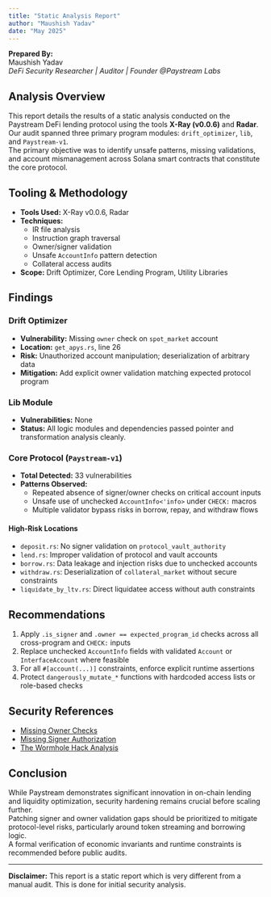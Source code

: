 ```yaml
---
title: "Static Analysis Report"
author: "Maushish Yadav"
date: "May 2025"
---
```



**Prepared By:**  
Maushish Yadav  
_DeFi Security Researcher | Auditor | Founder @Paystream Labs_  

## Analysis Overview

This report details the results of a static analysis conducted on the Paystream DeFi lending protocol using the tools **X-Ray (v0.0.6)** and **Radar**.  
Our audit spanned three primary program modules: `drift_optimizer`, `lib`, and `Paystream-v1`.  
The primary objective was to identify unsafe patterns, missing validations, and account mismanagement across Solana smart contracts that constitute the core protocol.

## Tooling & Methodology

- **Tools Used:** X-Ray v0.0.6, Radar  
- **Techniques:**  
  - IR file analysis  
  - Instruction graph traversal  
  - Owner/signer validation  
  - Unsafe `AccountInfo` pattern detection  
  - Collateral access audits  
- **Scope:** Drift Optimizer, Core Lending Program, Utility Libraries

## Findings

### Drift Optimizer

- **Vulnerability:** Missing `owner` check on `spot_market` account  
- **Location:** `get_apys.rs`, line 26  
- **Risk:** Unauthorized account manipulation; deserialization of arbitrary data  
- **Mitigation:** Add explicit owner validation matching expected protocol program

### Lib Module

- **Vulnerabilities:** None  
- **Status:** All logic modules and dependencies passed pointer and transformation analysis cleanly.

### Core Protocol (`Paystream-v1`)

- **Total Detected:** 33 vulnerabilities  
- **Patterns Observed:**  
  - Repeated absence of signer/owner checks on critical account inputs  
  - Unsafe use of unchecked `AccountInfo<'info>` under `CHECK:` macros  
  - Multiple validator bypass risks in borrow, repay, and withdraw flows  

#### High-Risk Locations

- `deposit.rs`: No signer validation on `protocol_vault_authority`  
- `lend.rs`: Improper validation of protocol and vault accounts  
- `borrow.rs`: Data leakage and injection risks due to unchecked accounts  
- `withdraw.rs`: Deserialization of `collateral_market` without secure constraints  
- `liquidate_by_ltv.rs`: Direct liquidatee access without auth constraints  

## Recommendations

1. Apply `.is_signer` and `.owner == expected_program_id` checks across all cross-program and `CHECK:` inputs  
2. Replace unchecked `AccountInfo` fields with validated `Account` or `InterfaceAccount` where feasible  
3. For all `#[account(...)]` constraints, enforce explicit runtime assertions  
4. Protect `dangerously_mutate_*` functions with hardcoded access lists or role-based checks

## Security References

- [Missing Owner Checks](https://github.com/project-serum/sealevel-attacks/tree/master/programs/2-owner-checks)  
- [Missing Signer Authorization](https://github.com/project-serum/sealevel-attacks/tree/master/programs/0-signer-authorization)  
- [The Wormhole Hack Analysis](https://medium.com/coinmonks/the-wormhole-hack-how-soteria-detects-the-vulnerability-automatically-eb0f433e8071)

## Conclusion

While Paystream demonstrates significant innovation in on-chain lending and liquidity optimization, security hardening remains crucial before scaling further.  
Patching signer and owner validation gaps should be prioritized to mitigate protocol-level risks, particularly around token streaming and borrowing logic.  
A formal verification of economic invariants and runtime constraints is recommended before public audits.

---

**Disclaimer:** This report is a static report which is very different from a manual audit. This is done for initial security analysis.
